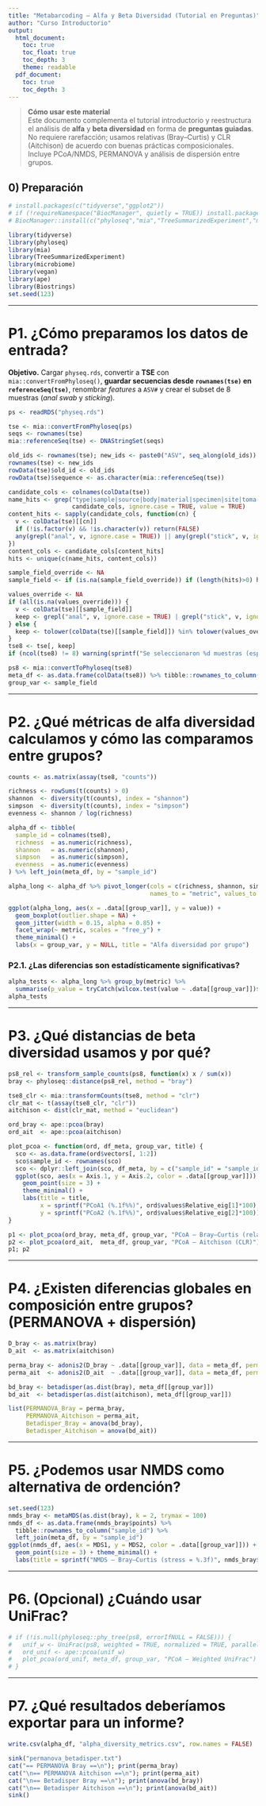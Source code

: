 ```yaml
---
title: "Metabarcoding – Alfa y Beta Diversidad (Tutorial en Preguntas)"
author: "Curso Introductorio"
output:
  html_document:
    toc: true
    toc_float: true
    toc_depth: 3
    theme: readable
  pdf_document:
    toc: true
    toc_depth: 3
---
```


> **Cómo usar este material**  
> Este documento complementa el tutorial introductorio y reestructura el análisis de **alfa** y **beta diversidad** en forma de **preguntas guiadas**. No requiere rarefacción; usamos relativas (Bray–Curtis) y CLR (Aitchison) de acuerdo con buenas prácticas composicionales. Incluye PCoA/NMDS, PERMANOVA y análisis de dispersión entre grupos.

## 0) Preparación

```r
# install.packages(c("tidyverse","ggplot2"))
# if (!requireNamespace("BiocManager", quietly = TRUE)) install.packages("BiocManager")
# BiocManager::install(c("phyloseq","mia","TreeSummarizedExperiment","microbiome","vegan","ape","Biostrings"))

library(tidyverse)
library(phyloseq)
library(mia)
library(TreeSummarizedExperiment)
library(microbiome)
library(vegan)
library(ape)
library(Biostrings)
set.seed(123)
```

---

# P1. ¿Cómo preparamos los datos de entrada?
**Objetivo.** Cargar `physeq.rds`, convertir a **TSE** con `mia::convertFromPhyloseq()`, **guardar secuencias desde `rownames(tse)` en `referenceSeq(tse)`**, renombrar *features* a `ASV#` y crear el subset de 8 muestras (*anal swab* y *sticking*).

```r
ps <- readRDS("physeq.rds")

tse <- mia::convertFromPhyloseq(ps)
seqs <- rownames(tse)
mia::referenceSeq(tse) <- DNAStringSet(seqs)

old_ids <- rownames(tse); new_ids <- paste0("ASV", seq_along(old_ids))
rownames(tse) <- new_ids
rowData(tse)$old_id <- old_ids
rowData(tse)$sequence <- as.character(mia::referenceSeq(tse))

candidate_cols <- colnames(colData(tse))
name_hits <- grep("type|sample|source|body|material|specimen|site|toma|muestra|origen",
                  candidate_cols, ignore.case = TRUE, value = TRUE)
content_hits <- sapply(candidate_cols, function(cn) {
  v <- colData(tse)[[cn]]
  if (!is.factor(v) && !is.character(v)) return(FALSE)
  any(grepl("anal", v, ignore.case = TRUE)) || any(grepl("stick", v, ignore.case = TRUE))
})
content_cols <- candidate_cols[content_hits]
hits <- unique(c(name_hits, content_cols))

sample_field_override <- NA
sample_field <- if (is.na(sample_field_override)) if (length(hits)>0) hits[1] else stop("No se detectó columna de tipo de muestra") else sample_field_override

values_override <- NA
if (all(is.na(values_override))) {
  v <- colData(tse)[[sample_field]]
  keep <- grepl("anal", v, ignore.case = TRUE) | grepl("stick", v, ignore.case = TRUE)
} else {
  keep <- tolower(colData(tse)[[sample_field]]) %in% tolower(values_override)
}
tse8 <- tse[, keep]
if (ncol(tse8) != 8) warning(sprintf("Se seleccionaron %d muestras (esperadas 8). Ajuste 'values_override'.", ncol(tse8)))

ps8 <- mia::convertToPhyloseq(tse8)
meta_df <- as.data.frame(colData(tse8)) %>% tibble::rownames_to_column("sample_id")
group_var <- sample_field
```

---

# P2. ¿Qué métricas de **alfa diversidad** calculamos y cómo las comparamos entre grupos?
```r
counts <- as.matrix(assay(tse8, "counts"))

richness <- rowSums(t(counts) > 0)
shannon  <- diversity(t(counts), index = "shannon")
simpson  <- diversity(t(counts), index = "simpson")
evenness <- shannon / log(richness)

alpha_df <- tibble(
  sample_id = colnames(tse8),
  richness  = as.numeric(richness),
  shannon   = as.numeric(shannon),
  simpson   = as.numeric(simpson),
  evenness  = as.numeric(evenness)
) %>% left_join(meta_df, by = "sample_id")

alpha_long <- alpha_df %>% pivot_longer(cols = c(richness, shannon, simpson, evenness),
                                        names_to = "metric", values_to = "value")

ggplot(alpha_long, aes(x = .data[[group_var]], y = value)) +
  geom_boxplot(outlier.shape = NA) +
  geom_jitter(width = 0.15, alpha = 0.85) +
  facet_wrap(~ metric, scales = "free_y") +
  theme_minimal() +
  labs(x = group_var, y = NULL, title = "Alfa diversidad por grupo")
```

### P2.1. ¿Las diferencias son estadísticamente significativas?
```r
alpha_tests <- alpha_long %>% group_by(metric) %>%
  summarise(p_value = tryCatch(wilcox.test(value ~ .data[[group_var]])$p.value, error = function(e) NA_real_))
alpha_tests
```

---

# P3. ¿Qué distancias de **beta diversidad** usamos y por qué?
```r
ps8_rel <- transform_sample_counts(ps8, function(x) x / sum(x))
bray <- phyloseq::distance(ps8_rel, method = "bray")

tse8_clr <- mia::transformCounts(tse8, method = "clr")
clr_mat <- t(assay(tse8_clr, "clr"))
aitchison <- dist(clr_mat, method = "euclidean")

ord_bray <- ape::pcoa(bray)
ord_ait  <- ape::pcoa(aitchison)

plot_pcoa <- function(ord, df_meta, group_var, title) {
  sco <- as.data.frame(ord$vectors[, 1:2])
  sco$sample_id <- rownames(sco)
  sco <- dplyr::left_join(sco, df_meta, by = c("sample_id" = "sample_id"))
  ggplot(sco, aes(x = Axis.1, y = Axis.2, color = .data[[group_var]])) +
    geom_point(size = 3) +
    theme_minimal() +
    labs(title = title,
         x = sprintf("PCoA1 (%.1f%%)", ord$values$Relative_eig[1]*100),
         y = sprintf("PCoA2 (%.1f%%)", ord$values$Relative_eig[2]*100))
}

p1 <- plot_pcoa(ord_bray, meta_df, group_var, "PCoA – Bray–Curtis (relativas)")
p2 <- plot_pcoa(ord_ait,  meta_df, group_var, "PCoA – Aitchison (CLR)")
p1; p2
```

---

# P4. ¿Existen diferencias globales en composición entre grupos? (PERMANOVA + dispersión)
```r
D_bray <- as.matrix(bray)
D_ait  <- as.matrix(aitchison)

perma_bray <- adonis2(D_bray ~ .data[[group_var]], data = meta_df, permutations = 999)
perma_ait  <- adonis2(D_ait  ~ .data[[group_var]], data = meta_df, permutations = 999)

bd_bray <- betadisper(as.dist(bray), meta_df[[group_var]])
bd_ait  <- betadisper(as.dist(aitchison), meta_df[[group_var]])

list(PERMANOVA_Bray = perma_bray,
     PERMANOVA_Aitchison = perma_ait,
     Betadisper_Bray = anova(bd_bray),
     Betadisper_Aitchison = anova(bd_ait))
```

---

# P5. ¿Podemos usar **NMDS** como alternativa de ordención?
```r
set.seed(123)
nmds_bray <- metaMDS(as.dist(bray), k = 2, trymax = 100)
nmds_df <- as.data.frame(nmds_bray$points) %>%
  tibble::rownames_to_column("sample_id") %>%
  left_join(meta_df, by = "sample_id")
ggplot(nmds_df, aes(x = MDS1, y = MDS2, color = .data[[group_var]])) +
  geom_point(size = 3) + theme_minimal() +
  labs(title = sprintf("NMDS – Bray–Curtis (stress = %.3f)", nmds_bray$stress))
```

---

# P6. (Opcional) ¿Cuándo usar **UniFrac**?
```r
# if (!is.null(phyloseq::phy_tree(ps8, errorIfNULL = FALSE))) {
#   unif_w <- UniFrac(ps8, weighted = TRUE, normalized = TRUE, parallel = FALSE, fast = TRUE)
#   ord_unif <- ape::pcoa(unif_w)
#   plot_pcoa(ord_unif, meta_df, group_var, "PCoA – Weighted UniFrac")
# }
```

---

# P7. ¿Qué resultados deberíamos **exportar** para un informe?
```r
write.csv(alpha_df, "alpha_diversity_metrics.csv", row.names = FALSE)

sink("permanova_betadisper.txt")
cat("== PERMANOVA Bray ==\n"); print(perma_bray)
cat("\n== PERMANOVA Aitchison ==\n"); print(perma_ait)
cat("\n== Betadisper Bray ==\n"); print(anova(bd_bray))
cat("\n== Betadisper Aitchison ==\n"); print(anova(bd_ait))
sink()
```
